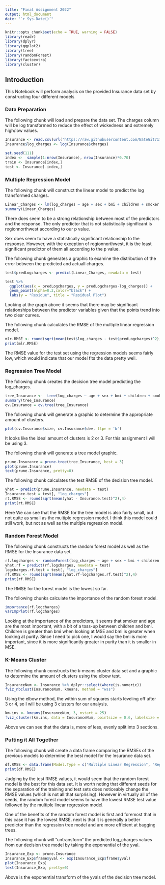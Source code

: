 ```yaml
---
title: "Final Assignment 2022"
output: html_document
date: "`r Sys.Date()`"
---
```


```r
knitr::opts_chunk$set(echo = TRUE, warning = FALSE)
library(readr)
library(dplyr)
library(ggplot2)
library(tree)
library(randomForest)
library(factoextra)
library(cluster)
```

## Introduction
This Notebook will perform analysis on the provided Insurance data set by constructing four different models. 

### Data Preparation
The following chunk will load and prepare the data set. The charges column will be log transformed to reduce the effect of wickedness and extremely high/low values. 
```r
Insurance <- read.csv(url("https://raw.githubusercontent.com/NateGit717/RMarkdown_Final/main/insurance.csv"))
Insurance$log_charges <- log(Insurance$charges)

set.seed(111) 
index <-  sample(1:nrow(Insurance), nrow(Insurance)*0.70)
train <- Insurance[index,]
test <- Insurance[-index,]
```

### Multiple Regression Model
The following chunk will construct the linear model to predict the log transformed charges.
```r
Linear_Charges <- lm(log_charges ~ age + sex + bmi + children + smoker + region, data = train)
summary(Linear_Charges)
```
There does seem to be a strong relationship between most of the predictors and the response. The only predictor that is not statistically significant is regionnorthwest according to our p value.

Sex does seem to have a statistically significant relationship to the response. However, with the exception of regionnorthwest, it is the least significant predictor of them all according to the p value.

The following chunk generates a graphic to examine the distribution of the error between the predicted and actuall charges.
```r
test$predLogcharges <- predict(Linear_Charges, newdata = test)

test %>%
  ggplot(aes(x = predLogcharges, y = predLogcharges-log_charges)) +
  geom_point(alpha=0.2,color="black") +
  labs(y = "Residue", title = "Residual Plot")

```

Looking at the graph above it seems that there may be significant relationships between the predictor variables given that the points trend into two clear curves. 

The following chunk calculates the RMSE of the multiple linear regression model.
```r
mlr.RMSE <- round(sqrt(mean(test$log_charges - test$predLogcharges)^2),4)
print(mlr.RMSE)
```

The RMSE value for the test set using the regression models seems fairly low, which would indicate that our model fits the data pretty well.

### Regression Tree Model
The following chunk creates the decision tree model predicting the log_charges.
```r
tree_Insurance <-  tree(log_charges ~ age + sex + bmi + children + smoker + region, data = train)
summary(tree_Insurance)
cv.Insurance = cv.tree(tree_Insurance)
```

The following chunk will generate a graphic to determine the appropriate amount of clusters.
```r
plot(cv.Insurance$size, cv.Insurance$dev, ttpe = 'b')
```

It looks like the ideal amount of clusters is 2 or 3. For this assignment I will be using 3.

The following chunk will generate a tree model graphic.
```r
prune.Insurance = prune.tree(tree_Insurance, best = 3)
plot(prune.Insurance)
text(prune.Insurance, pretty=0)
```

The following chunk calculates the test RMSE of the decision tree model.
```r
yhat = predict(prune.Insurance, newdata = test)
Insurance.test = test[, "log_charges"]
rt.RMSE <- round(sqrt(mean(yhat - Insurance.test)^2),4)
print(rt.RMSE)
```

Here We can see that the RMSE for the tree model is also fairly small, but not quite as small as the multiple regression model. I think this model could still work, but not as well as the multiple regression model.

### Random Forest Model
The following chunk constructs the random forest model as well as the RMSE for the Insurance data set.
```r
rf.logcharges <- randomForest(log_charges ~ age + sex + bmi + children + smoker + region, data = train, importance = TRUE)
yhat.rf = predict(rf.logcharges, newdata = test)
logcharges.rf.test = test[, "log_charges"]
rf.RMSE <- round(sqrt(mean(yhat.rf-logcharges.rf.test)^2),4)
print(rf.RMSE)
```

The RMSE for the forest model is the lowest so far.

The following chunks calculate the importance of the random forest model.
```r
importance(rf.logcharges)
varImpPlot(rf.logcharges)
```

Looking at the importance of the predictors, it seems that smoker and age are the most important, with a bit of a toss-up between children and bmi. Children is greater than bmi when looking at MSE and bmi is greater when looking at purity. Since I need to pick one, I would say the bmi is more important, since it is more significantly greater in purity than it is smaller in MSE. 

### K-Means Cluster
The following chunk constructs the k-means cluster data set and a graphic to determine the amount of clusters using the elbow test.
```r
InsuranceNum <- Insurance %>% dplyr::select(where(is.numeric))
fviz_nbclust(InsuranceNum, kmeans, method = "wss")
```

Using the elbow method, the within sum of squares starts leveling off after 3 or 4, so I will be using 3 clusters for our analysis.
```r
km.ins <- kmeans(InsuranceNum, 3, nstart = 25)
fviz_cluster(km.ins, data = InsuranceNum, pointsize = 0.6, labelsize = 7, ellipse.alpha = 0.6)
```

Above we can see that the data is, more of less, evenly split into 3 sections.

### Putting it All Together
The following chunk will create a data frame comparing the RMSEs of the previous models to determine the best model for the Insurance data set.
```r
df.RMSE <- data.frame(Model.Type = c("Multiple Linear Regression", "Regression Tree", "Random Forest"), Test.MSE = c(mlr.RMSE, rt.RMSE, rf.RMSE))
print(df.RMSE)
```

Judging by the test RMSE values, it would seem that the random forest model is the best for this data set. It is worth noting that different seeds for the separation of the training and test sets does noticeably change the RMSE values (which is not all that surprising). However in virtually all of the seeds, the random forest model seems to have the lowest RMSE test value followed by the multiple linear regression model.

One of the benefits of the random forest model is first and foremost that in this case it has the lowest RMSE. next is that it is generally a better predictor than the regression tree model and are more efficient at bagging trees. 

The following chunk will "untransform" the predicted log_charges values from our decision tree model by taking the exponential of the yval.
```r
Insurance_Exp <- prune.Insurance
Insurance_Exp$frame$yval <- exp(Insurance_Exp$frame$yval)
plot(Insurance_Exp)
text(Insurance_Exp, pretty=0)
```

Above is the exponential transform of the yvals of the decision tree model.


